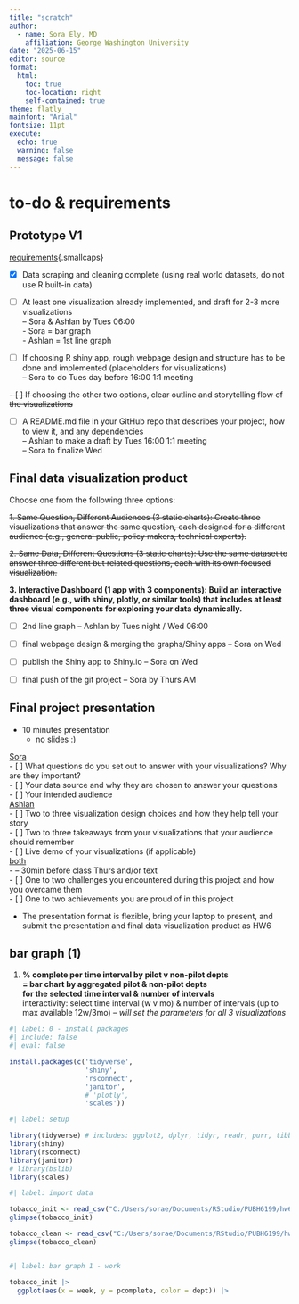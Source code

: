 ```yaml
---
title: "scratch"
author:
  - name: Sora Ely, MD
    affiliation: George Washington University
date: "2025-06-15"
editor: source
format: 
  html:
    toc: true
    toc-location: right
    self-contained: true
theme: flatly
mainfont: "Arial"
fontsize: 11pt
execute:
  echo: true
  warning: false
  message: false
---
```


# to-do & requirements

## Prototype V1

[requirements]{.underline}{.smallcaps}

- [x] Data scraping and cleaning complete (using real world datasets, do not use R built-in data)

- [ ] At least one visualization already implemented, and draft for 2-3 more visualizations\
      -- Sora & Ashlan by Tues 06:00\
      - Sora = bar graph\
      - Ashlan = 1st line graph\

- [ ] If choosing R shiny app, rough webpage design and structure has to be done and implemented (placeholders for visualizations)\
      -- Sora to do Tues day before 16:00 1:1 meeting

~~- [ ] If choosing the other two options, clear outline and storytelling flow of the visualizations~~

- [ ] A README.md file in your GitHub repo that describes your project, how to view it, and any dependencies\
      -- Ashlan to make a draft by Tues 16:00 1:1 meeting\
      -- Sora to finalize Wed\

## Final data visualization product

Choose one from the following three options:

~~1. Same Question, Different Audiences (3 static charts): Create three visualizations that answer the same question, each designed for a different audience (e.g., general public, policy makers, technical experts).~~

~~2. Same Data, Different Questions (3 static charts): Use the same dataset to answer three different but related questions, each with its own focused visualization.~~

**3. Interactive Dashboard (1 app with 3 components): Build an interactive dashboard (e.g., with shiny, plotly, or similar tools) that includes at least three visual components for exploring your data dynamically.**

- [ ] 2nd line graph
      -- Ashlan by Tues night / Wed 06:00

- [ ] final webpage design & merging the graphs/Shiny apps
      -- Sora on Wed

- [ ] publish the Shiny app to Shiny.io
      -- Sora on Wed
    
- [ ] final push of the git project
      -- Sora by Thurs AM

## Final project presentation

- 10 minutes presentation
  - no slides :)

[Sora]{.underline}\
- [ ] What questions do you set out to answer with your visualizations? Why are they important?\
- [ ] Your data source and why they are chosen to answer your questions\
- [ ] Your intended audience\
[Ashlan]{.underline}\
- [ ] Two to three visualization design choices and how they help tell your story\
- [ ] Two to three takeaways from your visualizations that your audience should remember\
- [ ] Live demo of your visualizations (if applicable)\
[both]{.underline}\
- -- 30min before class Thurs and/or text\
- [ ] One to two challenges you encountered during this project and how you overcame them\
- [ ] One to two achievements you are proud of in this project\

- The presentation format is flexible, bring your laptop to present, and submit the presentation and final data visualization product as HW6


## bar graph (1)

1.  **% complete per time interval by pilot v non-pilot depts**\
    **= bar chart by aggregated pilot & non-pilot depts**\
    **for the selected time interval & number of intervals**\
    interactivity: select time interval (w v mo) & number of intervals (up to max available 12w/3mo) -- *will set the parameters for all 3 visualizations*\

```r
#| label: 0 - install packages
#| include: false
#| eval: false

install.packages(c('tidyverse',
                   'shiny',
                   'rsconnect',
                   'janitor',
                   # 'plotly', 
                   'scales'))

```

```r
#| label: setup

library(tidyverse) # includes: ggplot2, dplyr, tidyr, readr, purr, tibble, stringr, forcats, lubridate
library(shiny)
library(rsconnect)
library(janitor)
# library(bslib)
library(scales)

```

```r
#| label: import data

tobacco_init <- read_csv("C:/Users/sorae/Documents/RStudio/PUBH6199/hw6-bart/data/tobacco_data_init.csv")
glimpse(tobacco_init)

tobacco_clean <- read_csv("C:/Users/sorae/Documents/RStudio/PUBH6199/hw6-bart/data/tobacco_clean_AJ_filtered.csv")
glimpse(tobacco_clean)
```

```r

```

```r
#| label: bar graph 1 - work

tobacco_init |> 
  ggplot(aes(x = week, y = pcomplete, color = dept)) |> 
  

```